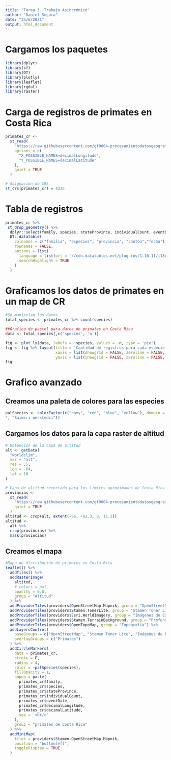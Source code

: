 ```yaml
---
title: "Tarea 3. Trabajo Asincrónico"
author: "Daniel Segura"
date: "25/6/2021"
output: html_document
---
```


# Cargamos los paquetes

```r
library(dplyr)
library(sf)
library(DT)
library(plotly)
library(leaflet)
library(rgdal)
library(raster)

```

# Carga de registros de primates en Costa Rica

```r
primates_cr <-
  st_read(
    "https://raw.githubusercontent.com/gf0604-procesamientodatosgeograficos/2021i-datos/main/gbif/primates-cr-registros.csv",
    options = c(
      "X_POSSIBLE_NAMES=decimalLongitude",
      "Y_POSSIBLE_NAMES=decimalLatitude"
    ),
    quiet = TRUE
  )

# Asignación de CRS
st_crs(primates_cr) = 4326
```

# Tabla de registros

```r
primates_cr %>%
 st_drop_geometry() %>%
  dplyr::select(family, species, stateProvince, individualCount, eventDate) %>%
  DT::datatable(
    colnames = c("familia", "especies", "provincia", "cantón","fecha"),
    rownames = FALSE,
    options = list(
      language = list(url = '//cdn.datatables.net/plug-ins/1.10.11/i18n/Spanish.json'),
      searchHighlight = TRUE
    )
  )

```

# Graficamos los datos de primates en un map de CR

```r

#Se manipulan los datos 
total_species <- primates_cr %>% count(species)

##Grafico de pastel para datos de primates en Costa Rica 
data <- total_species[,c('species', 'n')]

fig <- plot_ly(data, labels = ~species, values = ~n, type = 'pie')
fig <- fig %>% layout(title = 'Cantidad de registros para cada especie y sus respectivos porcentajes',
                      xaxis = list(showgrid = FALSE, zeroline = FALSE, showticklabels = FALSE),
                      yaxis = list(showgrid = FALSE, zeroline = FALSE, showticklabels = FALSE))
fig
```

# Grafico avanzado 

## Creamos una paleta de colores para las especies

```r
palSpecies <- colorFactor(c("navy", "red", "blue", "yellow"), domain = c("Alouatta palliata", "Ateles geoffroyi", "Cebus capucinus
", "Saimiri oerstedii"))
```

## Cargamos los datos  para la capa raster de altitud

```r
# Obtención de la capa de altitud
alt <- getData(
  "worldclim",
  var = "alt",
  res = .5,
  lon = -84,
  lat = 10
)

# Capa de altitud recortada para los límites aproximados de Costa Rica
provincias <-
  st_read(
    "https://raw.githubusercontent.com/gf0604-procesamientodatosgeograficos/2021i-datos/main/ign/delimitacion-territorial-administrativa/cr_provincias_simp_wgs84.geojson",
    quiet = TRUE
  )
altitud <- crop(alt, extent(-86, -82.3, 8, 11.3))
altitud <-
  alt %>%
  crop(provincias) %>%
  mask(provincias)
```

## Creamos el mapa

```r
#Mapa de distribución de primates en Costa Rica 
leaflet() %>%
  addTiles() %>%
  addRasterImage(
    altitud, 
    # colors = pal, 
    opacity = 0.8,
    group = "Altitud"
  ) %>%
  addProviderTiles(providers$OpenStreetMap.Mapnik, group = "OpenStreetMap") %>%
  addProviderTiles(providers$Stamen.TonerLite, group = "Stamen Toner Lite") %>%
  addProviderTiles(providers$Esri.WorldImagery, group = "Imágenes de ESRI") %>%
  addProviderTiles(providers$Stamen.TerrainBackground, group = "Profundida de terreno") %>%
  addProviderTiles(providers$OpenTopoMap, group = "Topografía") %>%
  addLayersControl(
    baseGroups = c("OpenStreetMap", "Stamen Toner Lite", "Imágenes de ESRI", "Profundida de terreno", "Topografía", "Altitud"),
    overlayGroups = c("Primates")
  ) %>%
  addCircleMarkers(
    data = primates_cr,
    stroke = F,
    radius = 4,
    color = ~palSpecies(species),
    fillOpacity = 1,
    popup = paste(
      primates_cr$family,
      primates_cr$species,
      primates_cr$stateProvince,
      primates_cr$individualCount,
      primates_cr$eventDate,
      primates_cr$decimalLongitude,
      primates_cr$decimalLatitude,
      sep = '<br/>'
    ),
    group = "primates de Costa Rica"
  ) %>%
  addMiniMap(
    tiles = providers$Stamen.OpenStreetMap.Mapnik,
    position = "bottomleft",
    toggleDisplay = TRUE
  )
```
